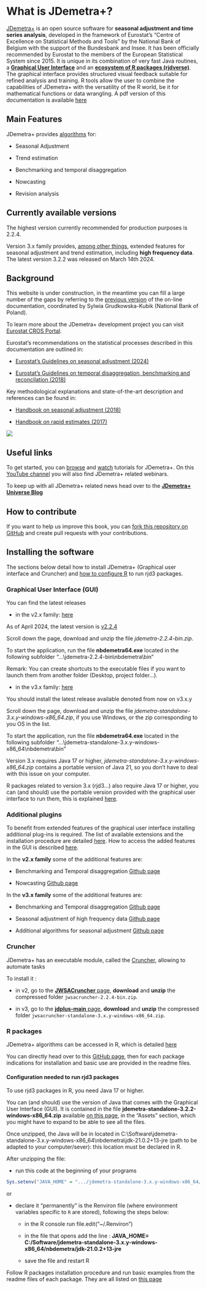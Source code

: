 # What is JDemetra+? {.unnumbered}

[JDemetra+](https://github.com/jdemetra) is an open source software for **seasonal adjustment and time series analysis**, developed in the framework of Eurostat's "Centre of Excellence on Statistical Methods and Tools" by the National Bank of Belgium with the support of the Bundesbank and Insee. It has been officially recommended by Eurostat to the members of the European Statistical System since 2015. It is unique in its combination of very fast Java routines, a [**Graphical User Interface**](#t-gui-overview) and an [**ecosystem of R packages (rjdverse)**](https://github.com/rjdverse?view_as=public). The graphical interface provides structured visual feedback suitable for refined analysis and training. R tools allow the user to combine the capabilities of JDemetra+ with the versatility of the R world, be it for mathematical functions or data wrangling.
A pdf version of this documentation is available [here](https://github.com/annasmyk/JD_Quarto_Book/blob/main/_book/JDemetra%2B-documentation.pdf)

## Main Features

JDemetra+ provides [algorithms](#part-A) for:

-   Seasonal Adjustment

-   Trend estimation

-   Benchmarking and temporal disaggregation

-   Nowcasting

-   Revision analysis

## Currently available versions

The highest version currently recommended for production purposes is 2.2.4.

Version 3.x  family provides, [among other things](#v3-vs-v2), extended features for seasonal adjustment and trend estimation, including **high frequency data**. The latest version 3.2.2 was released on March 14th 2024.

## Background

This website is under construction, in the meantime you can fill a large number of the gaps by referring to the [previous version](https://jdemetradocumentation.github.io/JDemetra-documentation) of the on-line documentation, coordinated by Sylwia Grudkowska-Kubik (National Bank of Poland).

To learn more about the JDemetra+ development project you can visit [Eurostat CROS Portal](https://ec.europa.eu/eurostat/cros/content/centre-excellence-statistical-methods-and-tools).

Eurostat's recommendations on the statistical processes described in this documentation are outlined in:

-   [Eurostat's Guidelines on seasonal adjustment (2024)](https://ec.europa.eu/eurostat/product?code=KS-GQ-24-012)

-   [Eurostat's Guidelines on temporal disaggregation, benchmarking and reconcilation (2018)](https://ec.europa.eu/eurostat/documents/3859598/9441376/KS-06-18-355-EN.pdf)

Key methodological explanations and state-of-the-art description and references can be found in:

-   [Handbook on seasonal adjustment (2018)](https://ec.europa.eu/eurostat/documents/3859598/8939616/KS-GQ-18-001-EN-N.pdf)

-   [Handbook on rapid estimates (2017)](https://ec.europa.eu/eurostat/documents/3859598/8555708/KS-GQ-17-008-EN-N.pdf)


![](All_images/jdemetra+.png)


## Useful links

To get started, you can [browse](https://github.com/TanguyBarthelemy/JD_Tutorials) and [watch](https://www.youtube.com/@TSwithJDemetraandR) tutorials for JDemetra+. On this [YouTube channel](https://www.youtube.com/@TSwithJDemetraandR) you will also find JDemetra+ related webinars.

To keep up with all JDemetra+ related news head over to the [**JDemetra+ Universe Blog**](https://jdemetra-universe-blog.netlify.app/)


## How to contribute 

If you want to help us improve this book, you can [fork this repository on GitHub](https://github.com/annasmyk/JD_Quarto_Book) and create pull requests with your contributions.

## Installing the software

The sections below detail how to install JDemetra+ (Graphical user interface and Cruncher) and [how to configure R](#Rconfig) to run rjd3 packages.


### Graphical User Interface (GUI) {#ind-inst-gui}

You can find the latest releases 

- in the v2.x family: [here](https://github.com/jdemetra/jdemetra-app/releases)

As of April 2024, the latest version is [v2.2.4](https://github.com/jdemetra/jdemetra-app/releases/tag/v2.2.4)

Scroll down the page, download and unzip the file *jdemetra-2.2.4-bin.zip*.

To start the application, run the file **nbdemetra64.exe** located in the following subfolder "...\\jdemetra-2.2.4-bin\\nbdemetra\\bin"
 
Remark: You can create shortcuts to the executable files if you want to launch them from another folder (Desktop, project folder...).


- in the v3.x family: [here](https://github.com/jdemetra/jdplus-main/releases)

You should install the latest release available denoted from now on v3.x.y 

Scroll down the page, download and unzip the file *jdemetra-standalone-3.x.y-windows-x86_64.zip*, if you use Windows, or the zip corresponding to you OS in the list.

To start the application, run the file **nbdemetra64.exe** located in the following subfolder "...\\jdemetra-standalone-3.x.y-windows-x86_64\\nbdemetra\\bin"

Version 3.x requires Java 17 or higher, *jdemetra-standalone-3.x.y-windows-x86_64.zip* contains a portable version of Java 21, so you don't have to deal with this issue on your computer.

R packages related to version 3.x (rjd3...) also require Java 17 or higher, you can (and should) use the portable version provided with the graphical user interface to run them, this is explained [here](#Rconfig).

### Additional plugins

To benefit from extended features of the graphical user interface installing additional plug-ins is required. The list of available extensions and the installation procedure are detailed [here](#t-plug-ins). How to access the added features in the GUI is described [here](#t-gui-sa).

In the **v2.x family** some of the additional features are:

- Benchmarking and Temporal disaggregation [Github page](https://github.com/nbbrd/jdemetra-benchmarking%22)
    
- Nowcasting [Github page](https://github.com/nbbrd/jdemetra-nowcasting)
    
In the **v3.x family** some of the additional features are:

- Benchmarking and Temporal disaggregation [Github page](https://github.com/jdemetra/jdplus-benchmarking)
    
- Seasonal adjustment of high frequency data [Github page](https://github.com/jdemetra/jdplus-incubator)
    
- Additional algorithms for seasonal adjustment [Github page](https://github.com/jdemetra/jdplus-incubator)


### Cruncher 

JDemetra+ has an executable module, called the [Cruncher](#t-prod), allowing to automate tasks 

To install it :

- in v2, go to the [**JWSACruncher** page](https://github.com/jdemetra/jwsacruncher), **download** and **unzip** the compressed folder `jwsacruncher-2.2.4-bin.zip`.

- in v3, go to the [**jdplus-main** page](https://github.com/jdemetra/jdplus-main), **download** and **unzip** the compressed folder `jwsacruncher-standalone-3.x.y-windows-x86_64.zip`.

### R packages 

JDemetra+ algorithms can be accessed in R, which is detailed [here](#t-r-packs)

You can directly head over to this [GitHub page](https://github.com/rjdemetra), then for each package indications for installation and basic use are provided in the readme files.

<!-- general readme to build and specific to check -->


#### Configuration needed to run rjd3 packages {#Rconfig}

To use rjd3 packages in R, you need Java 17 or higher.

You can (and should) use the version of Java that comes with the Graphical User Interface (GUI). It is contained in the file **jdemetra-standalone-3.2.2-windows-x86_64.zip** available [on this page](https://github.com/jdemetra/jdplus-main/releases), in the "Assets" section, which you might have to expand to be able to see all the files.

Once unzipped, the Java will be in located in  C:\\Software\\jdemetra-standalone-3.x.y-windows-x86_64\\nbdemetra\\jdk-21.0.2+13-jre (path to be adapted to your computer/sever): this location must be declared in R.

After unzipping the file: 

- run this code at the beginning of your programs


```r
Sys.setenv("JAVA_HOME" = ".../jdemetra-standalone-3.x.y-windows-x86_64/nbdemetra/jdk-21.0.2+13-jre")
```

or 

- declare it "permanently" is the Renviron file (where environment variables specific to `R` are stored), following the steps below:

    - in the R console run file.edit("~/.Renviron")

    - in the file that opens add the line :
**JAVA_HOME= C:/Software/jdemetra-standalone-3.x.y-windows-x86_64/nbdemetra/jdk-21.0.2+13-jre**

    - save the file and restart R

Follow R packages installation procedure and run basic examples from the readme files of each package.
They are all listed on [this page](https://github.com/rjdverse?view_as=public) 




